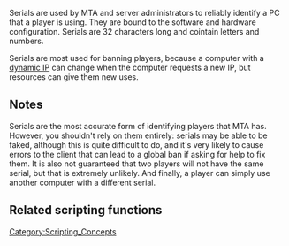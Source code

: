 Serials are used by MTA and server administrators to reliably identify a PC that a player is using. They are bound to the software and hardware configuration. Serials are 32 characters long and cointain letters and numbers.

Serials are most used for banning players, because a computer with a [http://en.wikipedia.org/wiki/Dynamic_IP dynamic IP] can change when the computer requests a new IP, but resources can give them new uses.

==Notes==
Serials are the most accurate form of identifying players that MTA has. However, you shouldn't rely on them entirely: serials may be able to be faked, although this is quite difficult to do, and it's very likely to cause errors to the client that can lead to a global ban if asking for help to fix them. It is also not guaranteed that two players will not have the same serial, but that is extremely unlikely. And finally, a player can simply use another computer with a different serial.

==Related scripting functions==
{{Serial functions}}

[[/Category:Scripting_Concepts.md|Category:Scripting_Concepts]]